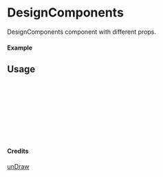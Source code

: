 
<Meta of={DesignComponents} title="unDraw/DesignComponents" />

# DesignComponents

DesignComponents component with different props.

#### Example

<Canvas of={DesignComponents.Primary} />

## Usage

```ts
import { DesignComponents } from "yadl-ui";

const Example = () => {
  return (
      <DesignComponents />
  );
};

export default Example;
```

#### Credits
[unDraw](https://undraw.co/illustrations)
